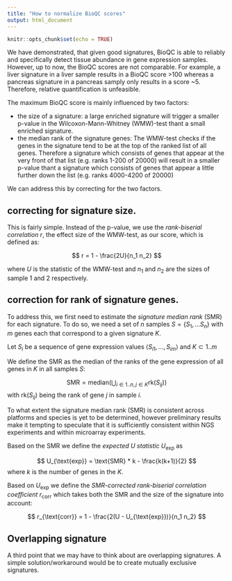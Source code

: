 ```yaml
---
title: "How to normalize BioQC scores"
output: html_document
---
```


```r
knitr::opts_chunk$set(echo = TRUE)
```

We have demonstrated, that given good signatures, BioQC is able to reliably and specifically detect tissue abundance in gene expression samples. However, up to now, the BioQC scores are not comparable. For example, a liver signature in a liver sample results in a BioQC score >100 whereas a pancreas signature in a pancreas samply only results in a score ~5. Therefore, relative quantification is unfeasible. 

The maximum BioQC score is mainly influenced by two factors: 

* the size of a signature: a large enriched signature will trigger a smaller p-value in the Wilcoxon-Mann-Whitney (WMW)-test thant a small enriched signature. 
* the median rank of the signature genes: The WMW-test checks if the genes in the signature tend to be at the top of the ranked list of all genes. Therefore a signature which consists of genes that appear at the very front of that list (e.g. ranks 1-200 of 20000) will result in a smaller p-value thant a signature which consists of genes that appear a little further down the list (e.g. ranks 4000-4200 of 20000)

We can address this by correcting for the two factors. 

## correcting for signature size. 
This is fairly simple. Instead of the p-value, we use the *rank-biserial correlation* $r$, the effect size of the WMW-test, as our score, which is defined as: 

$$
r = 1 - \frac{2U}{n_1 n_2}
$$

where $U$ is the statistic of the WMW-test and $n_1$ and $n_2$ are the sizes of sample 1 and 2 respectively. 

## correction for rank of signature genes. 
To address this, we first need to estimate the *signature median rank* (SMR) for each signature. To do so, we need a set of $n$ samples $S = \{S_1, \dots S_n\}$ with $m$ genes each that correspond to a given signature $K$. 

Let $S_i$ be a sequence of gene expression values $\langle S_{i1}, \dots , S_{im}\rangle$ and $K \subset 1..m$ 

We define the $\text{SMR}$ as the median of the ranks of the gene expression of all genes in $K$ in all samples $S$:

$$
\text{SMR} = \text{median}\left( \bigcup_{i \in 1..n, j \in K} \text{rk}(S_{ij})\right)
$$
with $\text{rk}(S_{ij})$ being the rank of gene $j$ in sample $i$. 


To what extent the signature median rank (SMR) is consistent across platforms and species is yet to be determined, however preliminary results make it tempting to speculate that it is sufficiently consistent within NGS experiments and within microarray experiments. 

Based on the SMR we define the *expected U statistic* $U_{\text{exp}}$ as

$$
U_{\text{exp}} = \text{SMR} * k - \frac{k(k+1)}{2}
$$
where $k$ is the number of genes in the $K$. 

Based on $U_{\text{exp}}$ we define the *SMR-corrected rank-biserial correlation coefficient* $r_\text{corr}$ which takes both the SMR and the size of the signature into account: 

$$
r_{\text{corr}} = 1 - \frac{2(U - U_{\text{exp}})}{n_1 n_2} 
$$


## Overlapping signature
A third point that we may have to think about are overlapping signatures.
A simple solution/workaround would be to create mutually exclusive signatures. 
